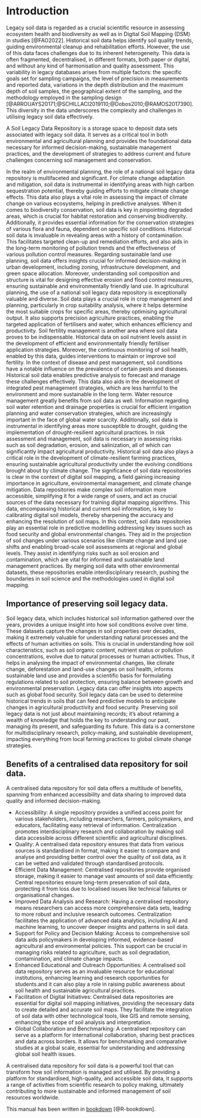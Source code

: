# Introduction 

Legacy soil data is regarded as a crucial scientific resource in assessing ecosystem health and biodiversity as well as in Digital Soil Mapping (DSM) in studies [@FAO2022]. Historical soil data helps identify soil quality trends, guiding environmental cleanup and rehabilitation efforts. However, the use of this data faces challenges due to its inherent heterogeneity. This data is often fragmented, decentralised, in different formats, both paper or digital, and  without any kind of harmonisation and quality assessment. This variability in legacy databases arises from multiple factors: the specific goals set for sampling campaigns, the level of precision in measurements and reported data, variations in the depth distribution and the maximum depth of soil samples, the geographical extent of the sampling, and the methodology employed in the sampling design [@ARROUAYS20171;@SCHILLACI2019110;@Dobos2010;@RAMOS2017390]. This diversity in the data underscores the complexity and challenges in utilising legacy soil data effectively.
 
A Soil Legacy Data Repository is a storage space to deposit data sets associated with legacy soil data. It serves as a critical tool in both environmental and agricultural planning and provides the foundational data necessary for informed decision-making, sustainable management practices, and the development of strategies to address current and future challenges concerning soil management and conservation.

In the realm of environmental planning, the role of a national soil legacy data repository is multifaceted and significant. For climate change adaptation and mitigation, soil data is instrumental in identifying areas with high carbon sequestration potential, thereby guiding efforts to mitigate climate change effects. This data also plays a vital role in assessing the impact of climate change on various ecosystems, helping in predictive analyses. When it comes to biodiversity conservation, soil data is key in pinpointing degraded areas, which is crucial for habitat restoration and conserving biodiversity. Additionally, it provides essential information for the conservation strategies of various flora and fauna, dependent on specific soil conditions.
Historical soil data is invaluable in revealing areas with a history of contamination. This facilitates targeted clean-up and remediation efforts, and also aids in the long-term monitoring of pollution trends and the effectiveness of various pollution control measures. Regarding sustainable land use planning, soil data offers insights crucial for informed decision-making in urban development, including zoning, infrastructure development, and green space allocation. Moreover, understanding soil composition and structure is vital for designing effective erosion and flood control measures, ensuring sustainable and environmentally friendly land use.
In agricultural planning, the use of a national soil legacy data repository is exceptionally valuable and diverse. Soil data plays a crucial role in crop management and planning, particularly in crop suitability analysis, where it helps determine the most suitable crops for specific areas, thereby optimising agricultural output. It also supports precision agriculture practices, enabling the targeted application of fertilisers and water, which enhances efficiency and productivity.
Soil fertility management is another area where soil data proves to be indispensable. Historical data on soil nutrient levels assist in the development of efficient and environmentally friendly fertiliser application strategies. Moreover, the continuous monitoring of soil health, enabled by this data, guides interventions to maintain or improve soil fertility.
In the context of disease and pest management, soil conditions have a notable influence on the prevalence of certain pests and diseases. Historical soil data enables predictive analysis to forecast and manage these challenges effectively. This data also aids in the development of integrated pest management strategies, which are less harmful to the environment and more sustainable in the long term.
Water resource management greatly benefits from soil data as well. Information regarding soil water retention and drainage properties is crucial for efficient irrigation planning and water conservation strategies, which are increasingly important in the face of global water scarcity. Additionally, soil data is instrumental in identifying areas more susceptible to drought, guiding the implementation of drought-resilient agricultural practices.
In risk assessment and management, soil data is necessary in assessing risks such as soil degradation, erosion, and salinization, all of which can significantly impact agricultural productivity. Historical soil data also plays a critical role in the development of climate-resilient farming practices, ensuring sustainable agricultural productivity under the evolving conditions brought about by climate change.
The significance of soil data repositories is clear in the context of digital soil mapping, a field gaining increasing importance in agriculture, environmental management, and climate change mitigation. Data repositories make complex soil information more accessible, simplifying it for a wide range of users, and act as crucial sources of the data necessary for training digital mapping algorithms. This data, encompassing historical and current soil information, is key to calibrating digital soil models, thereby sharpening the accuracy and enhancing the resolution of soil maps.
In this context, soil data repositories play an essential role in predictive modelling addressing key issues such as food security and global environmental changes. They aid in the projection of soil changes under various scenarios like climate change and land use shifts and enabling broad-scale soil assessments at regional and global levels. They assist in identifying risks such as soil erosion and contamination, which are vital for informed and sustainable land management practices. By merging soil data with other environmental datasets, these repositories enable interdisciplinary research, pushing the boundaries in soil science and the methodologies used in digital soil mapping. 



## Importance of preserving soil legacy data.
Soil legacy data, which includes historical soil information gathered over the years, provides a unique insight into how soil conditions evolve over time. These datasets capture the changes in soil properties over decades, making it extremely valuable for understanding natural processes and the effects of human activities on soils. This is crucial in understanding how soil characteristics, such as soil organic content, nutrient status or pollution concentrations,  evolve due to natural processes or human activities. Thus, it helps in analysing the impact of environmental changes, like climate change, deforestation and land-use changes on soil health, informs sustainable land use and provides a scientific basis for formulating regulations related to soil protection, ensuring balance between growth and environmental preservation. Legacy data can offer insights into aspects such as global food security. Soil legacy data can be used to determine historical trends in soils that can feed predictive models to anticipate changes in agricultural productivity and food security.
Preserving soil legacy data is not just about maintaining records; it’s about retaining a wealth of knowledge that holds the key to understanding our past, managing its present, and safeguarding its future. This data is a cornerstone for multidisciplinary research, policy-making, and sustainable development, impacting everything from local farming practices to global climate change strategies.



## Benefits of a centralised data repository for soil data.


A centralised data repository for soil data offers a multitude of benefits, spanning from enhanced accessibility and data sharing to improved data quality and informed decision-making.

* Accessibility: A single repository provides a unified access point for various stakeholders, including researchers, farmers, policymakers, and educators, facilitating easy retrieval of information. Centralization promotes interdisciplinary research and collaboration by making soil data accessible across different scientific and agricultural disciplines.
* Quality: A centralised data repository ensures that data from various sources is standardised in format, making it easier to compare and analyse and providing better control over the quality of soil data, as it can be vetted and validated through standardised protocols.
* Efficient Data Management: Centralised repositories provide organised storage, making it easier to manage vast amounts of soil data efficiently. Central repositories ensure long-term preservation of soil data, protecting it from loss due to localised issues like technical failures or organisational changes.
* Improved Data Analysis and Research: Having a centralised repository means researchers can access more comprehensive data sets, leading to more robust and inclusive research outcomes. Centralization facilitates the application of advanced data analytics, including AI and machine learning, to uncover deeper insights and patterns in soil data.
* Support for Policy and Decision Making: Access to comprehensive soil data aids policymakers in developing informed, evidence-based agricultural and environmental policies. This support can be crucial in managing risks related to agriculture, such as soil degradation, contamination, and climate change impacts.
* Enhanced Educational and Outreach Opportunities: A centralised soil data repository serves as an invaluable resource for educational institutions, enhancing learning and research opportunities for students.and it can also play a role in raising public awareness about soil health and sustainable agricultural practices.
* Facilitation of Digital Initiatives: Centralised data repositories are essential for digital soil mapping initiatives, providing the necessary data to create detailed and accurate soil maps. They facilitate the integration of soil data with other technological tools, like GIS and remote sensing, enhancing the scope of soil analysis and interpretation.
* Global Collaboration and Benchmarking: A centralised repository can serve as a platform for international collaboration, sharing best practices and data across borders. It allows for benchmarking and comparative studies at a global scale, essential for understanding and addressing global soil health issues.

A centralised data repository for soil data is a powerful tool that can transform how soil information is managed and utilised. By providing a platform for standardised, high-quality, and accessible soil data, it supports a range of activities from scientific research to policy making, ultimately contributing to more sustainable and informed management of soil resources worldwide.

This manual has been written in [bookdown](https://luislado.github.io/awesome-book/) [@R-bookdown].
